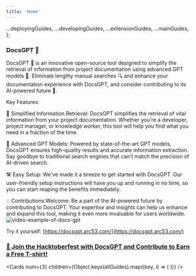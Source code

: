 ```yaml
---
title: 'Home'
---
```





  ...deployingGuides,
  ...developingGuides,
  ...extensionGuides,
  ...mainGuides,
};

###  **DocsGPT 🦖**

DocsGPT 🦖 is an innovative open-source tool designed to simplify the retrieval of information from project documentation using advanced GPT models 🤖. Eliminate lengthy manual searches 🔍 and enhance your documentation experience with DocsGPT, and consider contributing to its AI-powered future 🚀.

Key Features:

🌟 Simplified Information Retrieval: DocsGPT simplifies the retrieval of vital information from your project documentation. Whether you're a developer, project manager, or knowledge worker, this tool will help you find what you need in a fraction of the time.

🤯 Advanced GPT Models: Powered by state-of-the-art GPT models, DocsGPT ensures high-quality results and accurate information extraction. Say goodbye to traditional search engines that can't match the precision of AI-driven search.

🛠️ Easy Setup: We've made it a breeze to get started with DocsGPT. Our user-friendly setup instructions will have you up and running in no time, so you can start reaping the benefits immediately.

💡 Contributions Welcome: Be a part of the AI-powered future by contributing to DocsGPT. Your expertise and insights can help us enhance and expand this tool, making it even more invaluable for users worldwide.
![video-example-of-docs-gpt](https://d3dg1063dc54p9.cloudfront.net/videos/demov3.gif)

Try it yourself: [https://docsgpt.arc53.com/](https://docsgpt.arc53.com/)

### [🎉 Join the Hacktoberfest with DocsGPT and Contribute to Earn a Free T-shirt!](https://github.com/arc53/DocsGPT/blob/main/HACKTOBERFEST.md)

<Cards
      num={3}
      children={Object.keys(allGuides).map((key, i) => (
        <Card
          key={i}
          title={allGuides[key].title}
          href={allGuides[key].href}
        />
      ))}
    />
